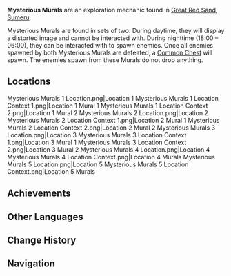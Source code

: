 {{Terminology Infobox
|image     = <gallery>
Mysterious Mural Daytime.png|Daytime
Mysterious Mural Nighttime.png|Nighttime
</gallery>
|type      = Exploration
|region    = Sumeru
|subregion = Great Red Sand
}}
'''Mysterious Murals''' are an exploration mechanic found in [[Great Red Sand]], [[Sumeru]].

Mysterious Murals are found in sets of two. During daytime, they will display a distorted image and cannot be interacted with. During nighttime (18:00 – 06:00), they can be interacted with to spawn enemies. Once all enemies spawned by both Mysterious Murals are defeated, a [[Chest|Common Chest]] will spawn. The enemies spawn from these Murals do not drop anything.

==Locations==
<gallery>
Mysterious Murals 1 Location.png|Location 1
Mysterious Murals 1 Location Context 1.png|Location 1 Mural 1
Mysterious Murals 1 Location Context 2.png|Location 1 Mural 2
Mysterious Murals 2 Location.png|Location 2
Mysterious Murals 2 Location Context 1.png|Location 2 Mural 1
Mysterious Murals 2 Location Context 2.png|Location 2 Mural 2
Mysterious Murals 3 Location.png|Location 3
Mysterious Murals 3 Location Context 1.png|Location 3 Mural 1
Mysterious Murals 3 Location Context 2.png|Location 3 Mural 2
Mysterious Murals 4 Location.png|Location 4
Mysterious Murals 4 Location Context.png|Location 4 Murals
Mysterious Murals 5 Location.png|Location 5
Mysterious Murals 5 Location Context.png|Location 5 Murals
</gallery>

==Achievements==
{{Achievement Topic Table|topic=Mysterious Mural}}

==Other Languages==
{{Other Languages|default_hidden=1
|en      = Mysterious Mural
|zhs     = 神秘的壁画
|zhs_rm  = Shénmì de Bìhuà
|zht     = 神秘的壁畫
|zht_rm  = Shénmì de Bìhuà
|ja      = 不思議な壁画
|ja_rm   = Fushigi-na Hekiga
|ko      = 신비한 벽화
|es      = Mural misterioso
|fr      = Fresque mystérieuse
|ru      = Загадочная фреска
|th      = จิตรกรรมฝาผนังลึกลับ
|vi      = Bích Họa Thần Bí
|de      = Mysteriöses Wandgemälde
|id      = Mural Misterius
|pt      = Mural Misterioso
|tr      = Gizemli duvar resim
|it      = Murale misterioso
}}

==Change History==
{{Change History|3.1}}

==Navigation==
{{Exploration Navbox|Sumeru}}